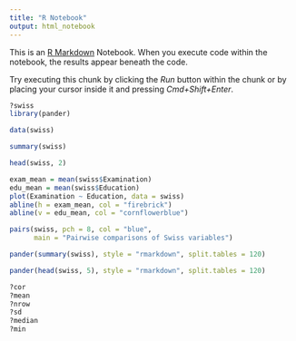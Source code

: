 ```yaml
---
title: "R Notebook"
output: html_notebook
---
```


This is an [R Markdown](http://rmarkdown.rstudio.com) Notebook. When you execute code within the notebook, the results appear beneath the code. 

Try executing this chunk by clicking the *Run* button within the chunk or by placing your cursor inside it and pressing *Cmd+Shift+Enter*. 

```r
?swiss
library(pander)
```

```r
data(swiss)
```

```r
summary(swiss)
```

```r
head(swiss, 2)
```

```r
exam_mean = mean(swiss$Examination)
edu_mean = mean(swiss$Education)
plot(Examination ~ Education, data = swiss)
abline(h = exam_mean, col = "firebrick")
abline(v = edu_mean, col = "cornflowerblue")
```
```r
pairs(swiss, pch = 8, col = "blue",
      main = "Pairwise comparisons of Swiss variables")
```
```r
pander(summary(swiss), style = "rmarkdown", split.tables = 120)
```
```r
pander(head(swiss, 5), style = "rmarkdown", split.tables = 120)
```
```r
?cor
?mean
?nrow
?sd
?median
?min
```